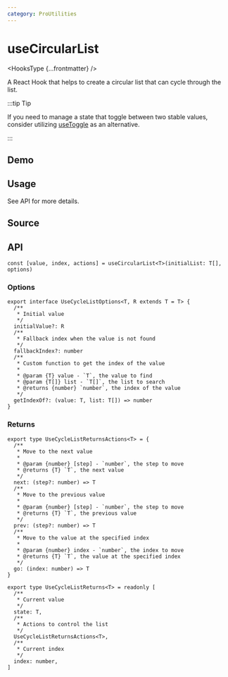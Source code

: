 ```yaml
---
category: ProUtilities
---
```


# useCircularList


<HooksType {...frontmatter} />

A React Hook that helps to create a circular list that can cycle through the list.

:::tip Tip

If you need to manage a state that toggle between two stable values, consider utilizing [useToggle](/reference/use-toggle) as an alternative.

:::

## Demo


<App />

## Usage

See API for more details.

## Source


<Source />

## API

```tsx
const [value, index, actions] = useCircularList<T>(initialList: T[], options)
```

### Options

```tsx
export interface UseCycleListOptions<T, R extends T = T> {
  /**
   * Initial value
   */
  initialValue?: R
  /**
   * Fallback index when the value is not found
   */
  fallbackIndex?: number
  /**
   * Custom function to get the index of the value
   *
   * @param {T} value - `T`, the value to find
   * @param {T[]} list - `T[]`, the list to search
   * @returns {number} `number`, the index of the value
   */
  getIndexOf?: (value: T, list: T[]) => number
}
```

### Returns

```tsx
export type UseCycleListReturnsActions<T> = {
  /**
   * Move to the next value
   *
   * @param {number} [step] - `number`, the step to move
   * @returns {T} `T`, the next value
   */
  next: (step?: number) => T
  /**
   * Move to the previous value
   *
   * @param {number} [step] - `number`, the step to move
   * @returns {T} `T`, the previous value
   */
  prev: (step?: number) => T
  /**
   * Move to the value at the specified index
   *
   * @param {number} index - `number`, the index to move
   * @returns {T} `T`, the value at the specified index
   */
  go: (index: number) => T
}

export type UseCycleListReturns<T> = readonly [
  /**
   * Current value
   */
  state: T,
  /**
   * Actions to control the list
   */
  UseCycleListReturnsActions<T>,
  /**
   * Current index
   */
  index: number,
]
```
